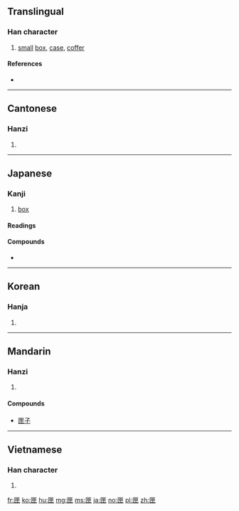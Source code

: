 ==Translingual==

===Han character===
{{Han char|rn=22|rad=匚|as=05|sn=7|four=71715|canj=SWL|ids=⿷匚甲}}

# [[small]] [[box]], [[case]], [[coffer]]

====References====
* {{Han ref|kx=0153.270|dkj=02610|dj=0345.140|hdz=10084.110|uh=5323|ud=21283|bh=A758|bd=42840}}

----

==Cantonese==

===Hanzi===
{{yue-hanzi|jyut=haap6|y=haap6}}

# {{defn|lang=yue|sort=匚05}}

----

==Japanese==

===Kanji===
{{ja-kanji|grade=uc|rs=匚05}}

# [[box]]

====Readings====
{{ja-readings
|on=[[こう]] (kō)
|kun=[[はこ]] (hako)
}}

====Compounds====
* {{l|ja|匣鉢|tr=[[さや]], ''[[saya#Japanese|saya]]''}}

----

==Korean==

===Hanja===
{{ko-hanja|hangeul=[[갑]]|rv=gap|mr=kap}}

# {{defn|lang=ko|sort=匚05}}

----

==Mandarin==

===Hanzi===
{{cmn-hanzi|pin=[[xiá]] ([[xia2]])|wg=hsia<sup>2</sup>}}
# {{defn|lang=cmn|sort=匚05}}

====Compounds====
* [[匣子]]

----

==Vietnamese==

===Han character===
{{vi-hantu|[[hạp]], [[hộp]], [[háp]], [[tráp]]|rs=匚05}}

# {{defn|lang=vi|sort=匚05}}

[[fr:匣]]
[[ko:匣]]
[[hu:匣]]
[[mg:匣]]
[[ms:匣]]
[[ja:匣]]
[[no:匣]]
[[pl:匣]]
[[zh:匣]]
